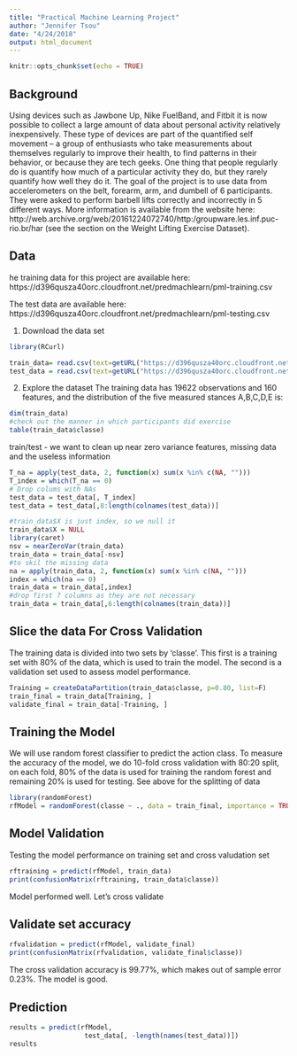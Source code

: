 ```yaml
---
title: "Practical Machine Learning Project"
author: "Jennifer Tsou"
date: "4/24/2018"
output: html_document
---
```


```r
knitr::opts_chunk$set(echo = TRUE)
```

## Background
Using devices such as Jawbone Up, Nike FuelBand, and Fitbit it is now possible to collect a large amount of data about personal activity relatively inexpensively. These type of devices are part of the quantified self movement – a group of enthusiasts who take measurements about themselves regularly to improve their health, to find patterns in their behavior, or because they are tech geeks. One thing that people regularly do is quantify how much of a particular activity they do, but they rarely quantify how well they do it. The goal of the project is to use data from accelerometers on the belt, forearm, arm, and dumbell of 6 participants. They were asked to perform barbell lifts correctly and incorrectly in 5 different ways. More information is available from the website here: http://web.archive.org/web/20161224072740/http:/groupware.les.inf.puc-rio.br/har (see the section on the Weight Lifting Exercise Dataset).

## Data
he training data for this project are available here:
https://d396qusza40orc.cloudfront.net/predmachlearn/pml-training.csv

The test data are available here:
https://d396qusza40orc.cloudfront.net/predmachlearn/pml-testing.csv

1. Download the data set
```r
library(RCurl)

train_data= read.csv(text=getURL("https://d396qusza40orc.cloudfront.net/predmachlearn/pml-training.csv"), na.strings=c("", "NA"))
test_data = read.csv(text=getURL("https://d396qusza40orc.cloudfront.net/predmachlearn/pml-testing.csv"), na.strings=c("", "NA"))

```
2. Explore the dataset
The training data has 19622 observations and 160 features, and the distribution of the five measured stances A,B,C,D,E is:
```r
dim(train_data)
#check out the manner in which participants did exercise
table(train_data$classe)
```

train/test - we want to clean up near zero variance features,  missing data and the useless information 
```r
T_na = apply(test_data, 2, function(x) sum(x %in% c(NA, "")))
T_index = which(T_na == 0)
# Drop colums with NAs
test_data = test_data[, T_index] 
test_data = test_data[,8:length(colnames(test_data))]

#train_data$X is just index, so we null it
train_data$X = NULL
library(caret)
nsv = nearZeroVar(train_data)
train_data = train_data[-nsv]
#to skil the missing data
na = apply(train_data, 2, function(x) sum(x %in% c(NA, "")))
index = which(na == 0)
train_data = train_data[,index]
#drop first 7 columns as they are not necessary
train_data = train_data[,6:length(colnames(train_data))]

```
## Slice the data For Cross Validation

The training data is divided into two sets by 'classe'. This first is a training set with 80% of the data, which is used to train the model. The second is a validation set used to assess model performance.
```r
Training = createDataPartition(train_data$classe, p=0.80, list=F)
train_final = train_data[Training, ]
validate_final = train_data[-Training, ]
```

## Training the Model
We will use random forest classifier to predict the action class. To measure the accuracy of the model, we do 10-fold cross validation with 80:20 split, on each fold, 80% of the data is used for training the random forest and remaining 20% is used for testing. See above for the splitting of data

```r
library(randomForest)
rfModel = randomForest(classe ~ ., data = train_final, importance = TRUE, ntrees = 10)
```

## Model Validation
Testing the model performance on training set and cross valudation set
```r
rftraining = predict(rfModel, train_data)
print(confusionMatrix(rftraining, train_data$classe))

```
Model performed well. Let's cross validate

## Validate set accuracy
```r
rfvalidation = predict(rfModel, validate_final)
print(confusionMatrix(rfvalidation, validate_final$classe))

```
The cross validation accuracy is 99.77%, which makes out of sample error 0.23%. The model is good.

## Prediction
```r
results = predict(rfModel, 
                   test_data[, -length(names(test_data))])
results
```
